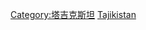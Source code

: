 {{Commons category|Subdivisions of Tajikistan}}
{{Catmore}}

[[Category:塔吉克斯坦|Category:塔吉克斯坦]]
[[Category:亞洲國家行政區劃|Tajikistan]]